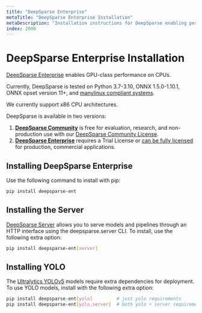 ```yaml
---
title: "DeepSparse Enterprise"
metaTitle: "DeepSparse Enterprise Installation"
metaDescription: "Installation instructions for DeepSparse enabling performant neural network deployments"
index: 2000
---
```


# DeepSparse Enterprise Installation

[DeepSparse Enterprise](/products/deepsparse-ent) enables GPU-class performance on CPUs.

Currently, DeepSparse is tested on Python 3.7-3.10, ONNX 1.5.0-1.10.1, ONNX opset version 11+, and [manylinux compliant systems](https://peps.python.org/pep-0513/).

We currently support x86 CPU architectures.

DeepSparse is available in two versions:
1. [**DeepSparse Community**](/products/deepsparse) is free for evaluation, research, and non-production use with our [DeepSparse Community License](https://neuralmagic.com/legal/engine-license-agreement/).
2. [**DeepSparse Enterprise**](/products/deepsparse-ent) requires a Trial License or [can be fully licensed](https://neuralmagic.com/legal/master-software-license-and-service-agreement/) for production, commercial applications.

## Installing DeepSparse Enterprise

Use the following command to install with pip:

```bash
pip install deepsparse-ent
```

## Installing the Server

[DeepSparse Server](/user-guide/deploying-deepsparse/deepsparse-server) allows you to serve models and pipelines through an HTTP interface using the deepsparse.server CLI.
To install, use the following extra option:

```bash
pip install deepsparse-ent[server]
```

## Installing YOLO

The [Ultralytics YOLOv5](/use-cases/object-detection/deploying) models require extra dependencies for deployment.
To use YOLO models, install with the following extra option:

```bash
pip install deepsparse-ent[yolo]         # just yolo requirements
pip install deepsparse-ent[yolo,server]  # both yolo + server requirements
```
 
